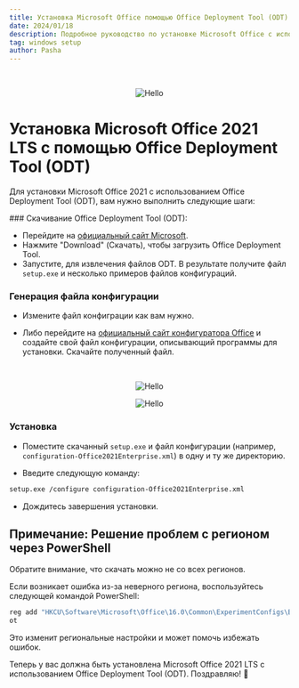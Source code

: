 ```yaml
---
title: Установка Microsoft Office помощью Office Deployment Tool (ODT)
date: 2024/01/18
description: Подробное руководство по установке Microsoft Office с использованием ODT.
tag: windows setup
author: Pasha
---
```



<br />
<p align="center" width="100%">
<Image src="/assets/office.png" alt="Hello" width={400} height={400} />
</p>

# Установка Microsoft Office 2021 LTS с помощью Office Deployment Tool (ODT)

Для установки Microsoft Office 2021 с использованием Office Deployment Tool (ODT), вам нужно выполнить следующие шаги:

<Steps>
### Скачивание Office Deployment Tool (ODT):

-   Перейдите на [официальный сайт Microsoft](https://www.microsoft.com/en-us/download/details.aspx?id=49117).
-   Нажмите "Download" (Скачать), чтобы загрузить Office Deployment Tool.
-   Запустите, для извлечения файлов ODT. В результате получите файл `setup.exe` и несколько примеров файлов конфигураций.

### Генерация файла конфигурации

-   Измените файл конфиграции как вам нужно. 

-   Либо перейдите на [официальный сайт конфигуратора Office](https://config.office.com/deploymentsettings) и создайте свой файл конфигурации, описывающий программы для установки. Скачайте полученный файл.


<br />
<p align="center" width="100%">
<Image src="/assets/office-1.png" alt="Hello" width={600} height={400} />
</p>

<p align="center" width="100%">
<Image src="/assets/office-2.png" alt="Hello" width={600} height={400} />
</p>


### Установка
- Поместите скачанный `setup.exe` и файл конфигурации (например, `configuration-Office2021Enterprise.xml`) в одну и ту же директорию.

-   Введите следующую команду:

```bash
setup.exe /configure configuration-Office2021Enterprise.xml
```
- Дождитесь завершения установки.
</Steps>

## Примечание: Решение проблем с регионом через PowerShell
Обратите внимание, что скачать можно не со всех регионов.

Если возникает ошибка из-за неверного региона, воспользуйтесь следующей командой PowerShell:

```powershell
reg add "HKCU\Software\Microsoft\Office\16.0\Common\ExperimentConfigs\Ecs" /v "CountryCode" /t REG_SZ /d "std::wstring|US" /f
ot
```
Это изменит региональные настройки и может помочь избежать ошибок.

Теперь у вас должна быть установлена Microsoft Office 2021 LTS с использованием Office Deployment Tool (ODT). Поздравляю! 🎉
